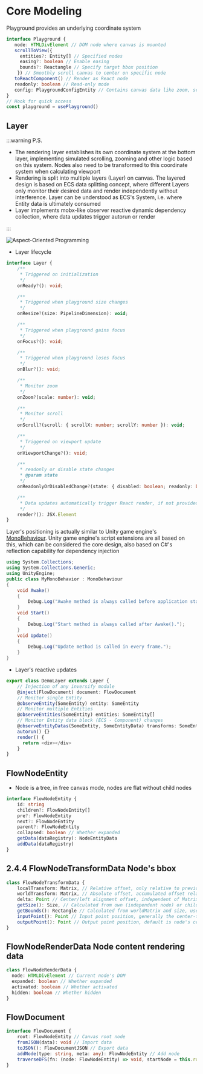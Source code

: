 # Core Modeling

Playground provides an underlying coordinate system

```ts
interface Playground {
   node: HTMLDivElement // DOM node where canvas is mounted
   scrollToView({
     entities?: Entity[] // Specified nodes
     easing?: boolean // Enable easing
     bounds?: Reactangle // Specify target bbox position
    }) // Smoothly scroll canvas to center on specific node
   toReactComponent() // Render as React node
   readonly: boolean // Read-only mode
   config: PlaygroundConfigEntity // Contains canvas data like zoom, scroll etc.
}
// Hook for quick access
const playground = usePlayground()
```

## Layer

:::warning P.S.
- The rendering layer establishes its own coordinate system at the bottom layer, implementing simulated scrolling, zooming and other logic based on this system. Nodes also need to be transformed to this coordinate system when calculating viewport
- Rendering is split into multiple layers (Layer) on canvas. The layered design is based on ECS data splitting concept, where different Layers only monitor their desired data and render independently without interference. Layer can be understood as ECS's System, i.e. where Entity data is ultimately consumed
- Layer implements mobx-like observer reactive dynamic dependency collection, where data updates trigger autorun or render

:::

![Aspect-Oriented Programming](../assets/layer-uml.jpg)

- Layer lifecycle

```ts
interface Layer {
    /**
     * Triggered on initialization
     */
    onReady?(): void;

    /**
     * Triggered when playground size changes
     */
    onResize?(size: PipelineDimension): void;

    /**
     * Triggered when playground gains focus
     */
    onFocus?(): void;

    /**
     * Triggered when playground loses focus
     */
    onBlur?(): void;

    /**
     * Monitor zoom
     */
    onZoom?(scale: number): void;

    /**
     * Monitor scroll
     */
    onScroll?(scroll: { scrollX: number; scrollY: number }): void;

    /**
     * Triggered on viewport update
     */
    onViewportChange?(): void;

    /**
     * readonly or disable state changes
     * @param state
     */
    onReadonlyOrDisabledChange?(state: { disabled: boolean; readonly: boolean }): void;

    /**
     * Data updates automatically trigger React render, if not provided React rendering won't be called
     */
    render?(): JSX.Element
}
```

Layer's positioning is actually similar to Unity game engine's [MonoBehaviour](https://docs.unity3d.com/ScriptReference/MonoBehaviour.html). Unity game engine's script extensions are all based on this, which can be considered the core design, also based on C#'s reflection capability for dependency injection

```C#
using System.Collections;
using System.Collections.Generic;
using UnityEngine;
public class MyMonoBehavior : MonoBehaviour
{
    void Awake()
    {
        Debug.Log("Awake method is always called before application starts.");
    }
    void Start()
    {
        Debug.Log("Start method is always called after Awake().");
    }
    void Update()
    {
        Debug.Log("Update method is called in every frame.");
    }
}
```

- Layer's reactive updates

```ts
export class DemoLayer extends Layer {
    // Injection of any inversify module
    @inject(FlowDocument) document: FlowDocument
    // Monitor single Entity
    @observeEntity(SomeEntity) entity: SomeEntity
    // Monitor multiple Entities
    @observeEntities(SomeEntity) entities: SomeEntity[]
    // Monitor Entity data block (ECS - Component) changes
    @observeEntityDatas(SomeEntity, SomeEntityData) transforms: SomeEntityData[]
    autorun() {}
    render() {
      return <div></div>
    }
}
```

## FlowNodeEntity
- Node is a tree, in free canvas mode, nodes are flat without child nodes
```ts
interface FlowNodeEntity {
    id: string
    children?: FlowNodeEntity[]
    pre?: FlowNodeEntity
    next?: FlowNodeEntity
    parent?: FlowNodeEntity
    collapsed: boolean // Whether expanded
    getData(dataRegistry): NodeEntityData
    addData(dataRegistry)
}
```

## 2.4.4 FlowNodeTransformData Node's bbox

```ts
class FlowNodeTransformData {
    localTransform: Matrix, // Relative offset, only relative to previous Sibling node offset in same Block
    worldTransform: Matrix, // Absolute offset, accumulated offset relative to Parent and Sibling nodes
    delta: Point // Center/left alignment offset, independent of Matrix, controlled by each node
    getSize(): Size, // Calculated from own (independent node) or child branch node width/height spacing
    getBounds(): Rectangle // Calculated from worldMatrix and size, used for final rendering, this range can also be used to determine highlight selection area
    inputPoint(): Point // Input point position, generally the center-top position of Block's first node (centered layout)
    outputPoint(): Point // Output point position, default is node's center-bottom position, but for conditional branches, determined by specific logic like built-in end nodes
}
```

## FlowNodeRenderData Node content rendering data

```ts
class FlowNodeRenderData {
  node: HTMLDivElement // Current node's DOM
  expanded: boolean // Whether expanded
  activated: boolean // Whether activated
  hidden: boolean // Whether hidden
}
```

## FlowDocument

```ts
interface FlowDocument {
    root: FlowNodeEntity // Canvas root node
    fromJSON(data): void // Import data
    toJSON(): FlowDocumentJSON // Export data
    addNode(type: string, meta: any): FlowNodeEntity // Add node
    traverseDFS(fn: (node: FlowNodeEntity) => void, startNode = this.root) // Traverse
}
```

